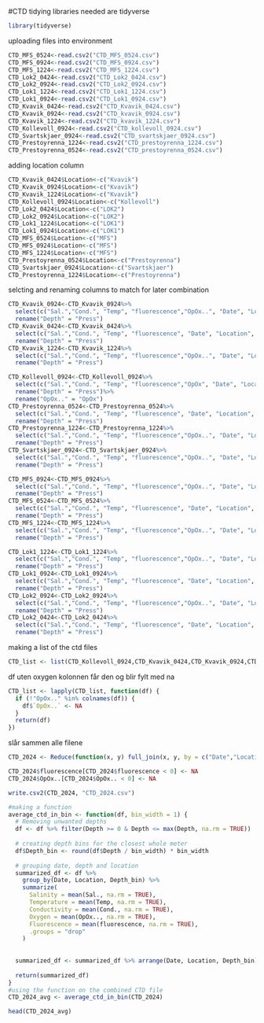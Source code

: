 #CTD tidying
libraries needed are tidyverse
```{r}
library(tidyverse)
```

uploading files into environment 
```{r}
CTD_MFS_0524<-read.csv2("CTD_MFS_0524.csv")
CTD_MFS_0924<-read.csv2("CTD_MFS_0924.csv")
CTD_MFS_1224<-read.csv2("CTD_MFS_1224.csv")
CTD_Lok2_0424<-read.csv2("CTD_Lok2_0424.csv")
CTD_Lok2_0924<-read.csv2("CTD_Lok2_0924.csv")
CTD_Lok1_1224<-read.csv2("CTD_Lok1_1224.csv")
CTD_Lok1_0924<-read.csv2("CTD_Lok1_0924.csv")
CTD_Kvavik_0424<-read.csv2("CTD_Kvavik_0424.csv")
CTD_Kvavik_0924<-read.csv2("CTD_kvavik_0924.csv")
CTD_Kvavik_1224<-read.csv2("CTD_kvavik_1224.csv")
CTD_Kollevoll_0924<-read.csv2("CTD_kollevoll_0924.csv")
CTD_Svartskjaer_0924<-read.csv2("CTD_svartskjaer_0924.csv")
CTD_Prestoyrenna_1224<-read.csv2("CTD_prestoyrenna_1224.csv")
CTD_Prestoyrenna_0524<-read.csv2("CTD_prestoyrenna_0524.csv")
```
adding location column
```{r}
CTD_Kvavik_0424$Location<-c("Kvavik")
CTD_Kvavik_0924$Location<-c("Kvavik")
CTD_Kvavik_1224$Location<-c("Kvavik")
CTD_Kollevoll_0924$Location<-c("Kollevoll")
CTD_Lok2_0424$Location<-c("LOK2")
CTD_Lok2_0924$Location<-c("LOK2")
CTD_Lok1_1224$Location<-c("LOK1")
CTD_Lok1_0924$Location<-c("LOK1")
CTD_MFS_0524$Location<-c("MFS")
CTD_MFS_0924$Location<-c("MFS")
CTD_MFS_1224$Location<-c("MFS")
CTD_Prestoyrenna_0524$Location<-c("Prestoyrenna")
CTD_Svartskjaer_0924$Location<-c("Svartskjaer")
CTD_Prestoyrenna_1224$Location<-c("Prestoyrenna")
```
selcting and renaming columns to match for later combination

```{r}
CTD_Kvavik_0924<-CTD_Kvavik_0924%>%
  select(c("Sal.","Cond.", "Temp", "fluorescence","OpOx..", "Date", "Location", "Press"))%>%
  rename("Depth" = "Press")
CTD_Kvavik_0424<-CTD_Kvavik_0424%>%
  select(c("Sal.","Cond.", "Temp", "fluorescence", "Date", "Location", "Press"))%>%
  rename("Depth" = "Press")
CTD_Kvavik_1224<-CTD_Kvavik_1224%>%
  select(c("Sal.","Cond.", "Temp", "fluorescence","OpOx..", "Date", "Location", "Press"))%>%
  rename("Depth" = "Press")
```

```{r}
CTD_Kollevoll_0924<-CTD_Kollevoll_0924%>%
  select(c("Sal.","Cond.", "Temp", "fluorescence","OpOx", "Date", "Location", "Press"))%>%
  rename("Depth" = "Press")%>%
  rename("OpOx.." = "OpOx")
CTD_Prestoyrenna_0524<-CTD_Prestoyrenna_0524%>%
  select(c("Sal.","Cond.", "Temp", "fluorescence", "Date", "Location", "Press"))%>%
  rename("Depth" = "Press")
CTD_Prestoyrenna_1224<-CTD_Prestoyrenna_1224%>%
  select(c("Sal.","Cond.", "Temp", "fluorescence","OpOx..", "Date", "Location", "Press"))%>%
  rename("Depth" = "Press")
CTD_Svartskjaer_0924<-CTD_Svartskjaer_0924%>%
  select(c("Sal.","Cond.", "Temp", "fluorescence","OpOx..", "Date", "Location", "Press"))%>%
  rename("Depth" = "Press")
```

```{r}
CTD_MFS_0924<-CTD_MFS_0924%>%
  select(c("Sal.","Cond.", "Temp", "fluorescence","OpOx..", "Date", "Location", "Press"))%>%
  rename("Depth" = "Press")
CTD_MFS_0524<-CTD_MFS_0524%>%
  select(c("Sal.","Cond.", "Temp", "fluorescence", "Date", "Location", "Press"))%>%
  rename("Depth" = "Press")
CTD_MFS_1224<-CTD_MFS_1224%>%
  select(c("Sal.","Cond.", "Temp", "fluorescence","OpOx..", "Date", "Location", "Press"))%>%
  rename("Depth" = "Press")
```

```{r}
CTD_Lok1_1224<-CTD_Lok1_1224%>%
  select(c("Sal.","Cond.", "Temp", "fluorescence","OpOx..", "Date", "Location", "Press"))%>%
  rename("Depth" = "Press")
CTD_Lok1_0924<-CTD_Lok1_0924%>%
  select(c("Sal.","Cond.", "Temp", "fluorescence", "Date", "Location", "Press"))%>%
  rename("Depth" = "Press")
CTD_Lok2_0924<-CTD_Lok2_0924%>%
  select(c("Sal.","Cond.", "Temp", "fluorescence","OpOx..", "Date", "Location", "Press"))%>%
  rename("Depth" = "Press")
CTD_Lok2_0424<-CTD_Lok2_0424%>%
  select(c("Sal.","Cond.", "Temp", "fluorescence", "Date", "Location", "Press"))%>%
  rename("Depth" = "Press")
```
making a list of the ctd files
```{r}
CTD_list <- list(CTD_Kollevoll_0924,CTD_Kvavik_0424,CTD_Kvavik_0924,CTD_Kvavik_1224, CTD_Lok1_0924,CTD_Lok1_1224,CTD_Lok2_0424,CTD_Lok2_0924,CTD_MFS_0524,CTD_MFS_0924,CTD_MFS_1224, CTD_Prestoyrenna_0524,CTD_Prestoyrenna_1224, CTD_Svartskjaer_0924)
```
df uten oxygen kolonnen får den og blir fylt med na 
```{r}
CTD_list <- lapply(CTD_list, function(df) {
  if (!"OpOx.." %in% colnames(df)) {
    df$`OpOx..` <- NA
  }
  return(df)
})
```

slår sammen alle filene
```{r}
CTD_2024 <- Reduce(function(x, y) full_join(x, y, by = c("Date","Location", "Depth", "Sal.", "Cond.", "Temp", "fluorescence", "OpOx..")), CTD_list)
```

```{r}
CTD_2024$fluorescence[CTD_2024$fluorescence < 0] <- NA
CTD_2024$OpOx..[CTD_2024$OpOx.. < 0] <- NA
```

```{r}
write.csv2(CTD_2024, "CTD_2024.csv")
```

```{r}
#making a function 
average_ctd_in_bin <- function(df, bin_width = 1) {
  # Removing unwanted depths 
  df <- df %>% filter(Depth >= 0 & Depth <= max(Depth, na.rm = TRUE))
  
  # creating depth bins for the closest whole meter
  df$Depth_bin <- round(df$Depth / bin_width) * bin_width
  
  # grouping date, depth and location
  summarized_df <- df %>%
    group_by(Date, Location, Depth_bin) %>%
    summarize(
      Salinity = mean(Sal., na.rm = TRUE),
      Temperature = mean(Temp, na.rm = TRUE),
      Conductivity = mean(Cond., na.rm = TRUE),
      Oxygen = mean(OpOx.., na.rm = TRUE),
      Fluorescence = mean(fluorescence, na.rm = TRUE),
      .groups = "drop"
    )
  
  
  summarized_df <- summarized_df %>% arrange(Date, Location, Depth_bin)
  
  return(summarized_df)
}
#using the function on the combined CTD file 
CTD_2024_avg <- average_ctd_in_bin(CTD_2024)

head(CTD_2024_avg)
```


